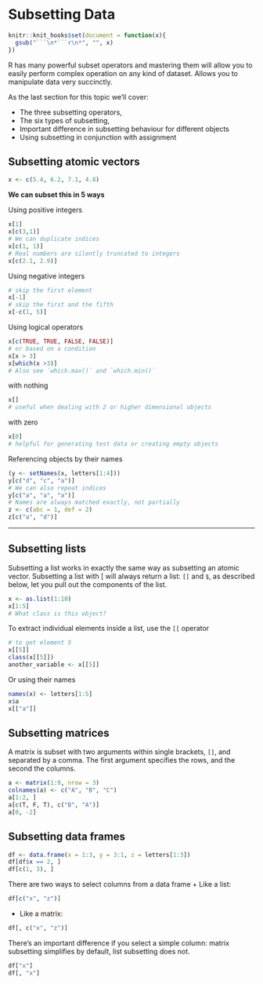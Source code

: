 # Subsetting Data

```r
knitr::knit_hooks$set(document = function(x){
  gsub("```\n*```r\n*", "", x)
})
```


R has many powerful subset operators and mastering them will allow you to easily perform complex operation on any kind of dataset. Allows you to manipulate data very succinctly.

As the last section for this topic we'll cover:

* The three subsetting operators,
* The six types of subsetting,
* Important difference in subsetting behaviour for different objects 
* Using subsetting in conjunction with assignment


## Subsetting atomic vectors

```r
x <- c(5.4, 6.2, 7.1, 4.8)
```

**We can subset this in 5 ways**

Using positive integers

```r
x[1]
x[c(3,1)]
# We can duplicate indices
x[c(1, 1)]
# Real numbers are silently truncated to integers
x[c(2.1, 2.9)]
```

Using negative integers

```r
# skip the first element
x[-1]
# skip the first and the fifth
x[-c(1, 5)]
```

Using logical operators

```r
x[c(TRUE, TRUE, FALSE, FALSE)]
# or based on a condition
x[x > 3]
x[which(x >3)]
# Also see `which.max()` and `which.min()`
```

with nothing

```r
x[]
# useful when dealing with 2 or higher dimensional objects
```

with zero

```r
x[0]
# helpful for generating test data or creating empty objects
```


Referencing objects by their names

```r
(y <- setNames(x, letters[1:4]))
y[c("d", "c", "a")]
# We can also repeat indices
y[c("a", "a", "a")]
# Names are always matched exactly, not partially
z <- c(abc = 1, def = 2)
z[c("a", "d")]
```

---

## Subsetting lists

Subsetting a list works in exactly the same way as subsetting an atomic vector. Subsetting a list with [ will always return a list: `[[` and `$`, as described below, let you pull out the components of the list.

```r
x <- as.list(1:10)
x[1:5]
# What class is this object?
```

To extract individual elements inside a list, use the `[[` operator

```r
# to get element 5
x[[5]]
class(x[[5]])
another_variable <- x[[5]]
```

Or using their names

```r
names(x) <- letters[1:5]
x$a
x[["a"]]
```

## Subsetting matrices

A matrix is subset with two arguments within single brackets, `[]`, and separated by a comma. The first argument specifies the rows, and the second the columns.

```r
a <- matrix(1:9, nrow = 3)
colnames(a) <- c("A", "B", "C")
a[1:2, ]
a[c(T, F, T), c("B", "A")]
a[0, -2]
```

## Subsetting data frames

```r
df <- data.frame(x = 1:3, y = 3:1, z = letters[1:3])
df[df$x == 2, ]
df[c(1, 3), ]
```

There are two ways to select columns from a data frame
+ Like a list:

```r
df[c("x", "z")]
```

+ Like a matrix:

```r
df[, c("x", "z")]
```

There's an important difference if you select a simple column: matrix subsetting simplifies by default, list subsetting does not.

```r
df["x"]
df[, "x"]
```